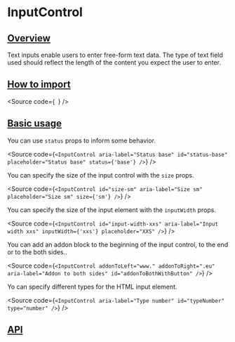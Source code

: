 

<Meta of={Stories} />

# InputControl

## [Overview](#overview)

Text inputs enable users to enter free-form text data. The type of text field
used should reflect the length of the content you expect the user to enter.

## [How to import](#how-to-import)

<Source
  code={`
`}
/>

## [Basic usage](#basic-usage)

<Canvas of={Stories.Base} />

You can use `status` props to inform some behavior.

<Source
  code={`
<InputControl
  aria-label="Status base"
  id="status-base"
  placeholder="Status base"
  status={'base'}
/>
`}
/>

You can specify the size of the input control with the `size` props.

<Source
  code={`
<InputControl
  id="size-sm"
  aria-label="Size sm"
  placeholder="Size sm"
  size={'sm'}
/>
`}
/>

You can specify the size of the input element with the `inputWidth` props.

<Source
  code={`
<InputControl
  id="input-width-xxs"
  aria-label="Input width xxs"
  inputWidth={'xxs'}
  placeholder="XXS"
/>
`}
/>

You can add an addon block to the beginning of the input control, to the end
or to the both sides..

<Source
  code={`
<InputControl
  addonToLeft="www."
  addonToRight=".eu"
  aria-label="Addon to both sides"
  id="addonToBothWithButton"
/>
`}
/>

Yo can specify different types for the HTML input element.

<Source
  code={`
<InputControl aria-label="Type number" id="typeNumber" type="number" />
`}
/>

## [API](#api)

<ArgTypes of={Stories} />
